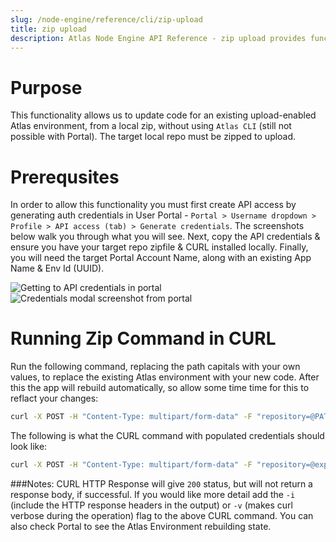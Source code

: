 ```yaml
---
slug: /node-engine/reference/cli/zip-upload
title: zip upload
description: Atlas Node Engine API Reference - zip upload provides functionality to upload a full zipped repo, for use with Atlas and via CURL, without Remote Git connection.
---
```


# Purpose
This functionality allows us to update code for an existing upload-enabled Atlas environment, from a local zip, without using `Atlas CLI` (still not possible with Portal). The target local repo must be zipped to upload.

# Prerequsites
In order to allow this functionality you must first create API access by generating auth credentials in User Portal - `Portal > Username dropdown > Profile > API access (tab) > Generate credentials`. The screenshots below walk you through what you will see. Next, copy the API credentials & ensure you have your target repo zipfile & CURL installed locally. Finally, you will need the target Portal Account Name, along with an existing App Name & Env Id (UUID).

![Getting to API credentials in portal](./img/api-access-and-generate-screen.png)
![Credentials modal screenshot from portal](./img/api-credentials-modal.png)

# Running Zip Command in CURL
Run the following command, replacing the path capitals with your own values, to replace the existing Atlas environment with your new code. After this the app will rebuild automatically, so allow some time time for this to reflact your changes:

```bash
curl -X POST -H "Content-Type: multipart/form-data" -F "repository=@PATH-TO-FILE.zip" -u "PUT_API_USERNAME_HERE:PUT_API_PASSWORD_HERE" https://js.wpengineapi.com/fu/v1/accounts/{PUT_ACCOUNT_NAME_HERE}/apps/{PUT_APP_NAME_HERE}/environments/{PUT_ENVIRONMENT_UUID}:upload
```
The following is what the CURL command with populated credentials should look like:
```bash
curl -X POST -H "Content-Type: multipart/form-data" -F "repository=@express-simple-server-main.zip" -u "user_name:password" https://js.wpengineapi.com/fu/v1/accounts/wpengineaccount/apps/faust-app-001/environments/135788ee-e49f-0670-1a83-9c4eeede01f9:upload
```

###Notes:
CURL HTTP Response will give `200` status, but will not return a response body, if successful. If you would like more detail add the `-i` (include the HTTP response headers in the output) or `-v` (makes curl verbose during the operation) flag to the above CURL command. You can also check Portal to see the Atlas Environment rebuilding state.
